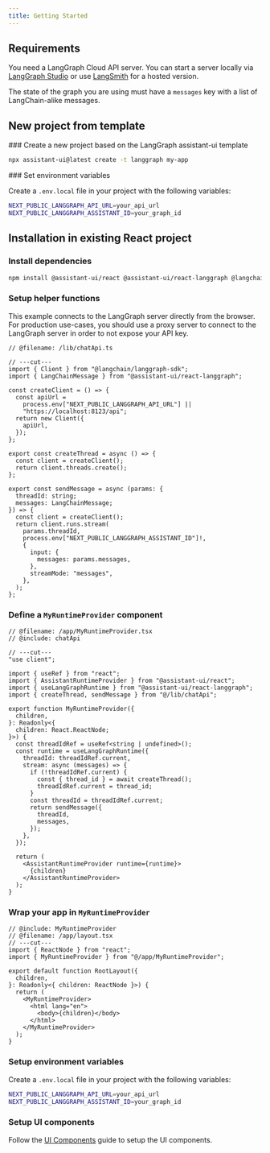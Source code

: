 ```yaml
---
title: Getting Started
---
```


## Requirements

You need a LangGraph Cloud API server. You can start a server locally via [LangGraph Studio](https://github.com/langchain-ai/langgraph-studio) or use [LangSmith](https://www.langchain.com/langsmith) for a hosted version.

The state of the graph you are using must have a `messages` key with a list of LangChain-alike messages.

## New project from template


<Steps>
  <Step>
  ### Create a new project based on the LangGraph assistant-ui template

```sh
npx assistant-ui@latest create -t langgraph my-app
```

  </Step>
  <Step>
  ### Set environment variables

Create a `.env.local` file in your project with the following variables:

```sh
NEXT_PUBLIC_LANGGRAPH_API_URL=your_api_url
NEXT_PUBLIC_LANGGRAPH_ASSISTANT_ID=your_graph_id
```

  </Step>
</Steps>

## Installation in existing React project

<Steps>
  <Step>

### Install dependencies

```sh npm2yarn
npm install @assistant-ui/react @assistant-ui/react-langgraph @langchain/langgraph-sdk
```

  </Step>
  <Step>

### Setup helper functions

<Callout type="warn">
  This example connects to the LangGraph server directly from the browser. For
  production use-cases, you should use a proxy server to connect to the
  LangGraph server in order to not expose your API key.
</Callout>

```tsx twoslash include chatApi title="@/lib/chatApi.ts"
// @filename: /lib/chatApi.ts

// ---cut---
import { Client } from "@langchain/langgraph-sdk";
import { LangChainMessage } from "@assistant-ui/react-langgraph";

const createClient = () => {
  const apiUrl =
    process.env["NEXT_PUBLIC_LANGGRAPH_API_URL"] ||
    "https://localhost:8123/api";
  return new Client({
    apiUrl,
  });
};

export const createThread = async () => {
  const client = createClient();
  return client.threads.create();
};

export const sendMessage = async (params: {
  threadId: string;
  messages: LangChainMessage;
}) => {
  const client = createClient();
  return client.runs.stream(
    params.threadId,
    process.env["NEXT_PUBLIC_LANGGRAPH_ASSISTANT_ID"]!,
    {
      input: {
        messages: params.messages,
      },
      streamMode: "messages",
    },
  );
};
```

  </Step>
  <Step>

### Define a `MyRuntimeProvider` component

```tsx twoslash include MyRuntimeProvider title="@/app/MyRuntimeProvider.tsx"
// @filename: /app/MyRuntimeProvider.tsx
// @include: chatApi

// ---cut---
"use client";

import { useRef } from "react";
import { AssistantRuntimeProvider } from "@assistant-ui/react";
import { useLangGraphRuntime } from "@assistant-ui/react-langgraph";
import { createThread, sendMessage } from "@/lib/chatApi";

export function MyRuntimeProvider({
  children,
}: Readonly<{
  children: React.ReactNode;
}>) {
  const threadIdRef = useRef<string | undefined>();
  const runtime = useLangGraphRuntime({
    threadId: threadIdRef.current,
    stream: async (messages) => {
      if (!threadIdRef.current) {
        const { thread_id } = await createThread();
        threadIdRef.current = thread_id;
      }
      const threadId = threadIdRef.current;
      return sendMessage({
        threadId,
        messages,
      });
    },
  });

  return (
    <AssistantRuntimeProvider runtime={runtime}>
      {children}
    </AssistantRuntimeProvider>
  );
}
```

  </Step>
  <Step>

### Wrap your app in `MyRuntimeProvider`

```tsx twoslash title="@/app/layout.tsx" {2,8,12}
// @include: MyRuntimeProvider
// @filename: /app/layout.tsx
// ---cut---
import { ReactNode } from "react";
import { MyRuntimeProvider } from "@/app/MyRuntimeProvider";

export default function RootLayout({
  children,
}: Readonly<{ children: ReactNode }>) {
  return (
    <MyRuntimeProvider>
      <html lang="en">
        <body>{children}</body>
      </html>
    </MyRuntimeProvider>
  );
}
```

  </Step>
  <Step>

### Setup environment variables

Create a `.env.local` file in your project with the following variables:

```sh
NEXT_PUBLIC_LANGGRAPH_API_URL=your_api_url
NEXT_PUBLIC_LANGGRAPH_ASSISTANT_ID=your_graph_id
```

  </Step>
  <Step>

### Setup UI components

Follow the [UI Components](/docs/ui/styled/Thread) guide to setup the UI components.

  </Step>
</Steps>
